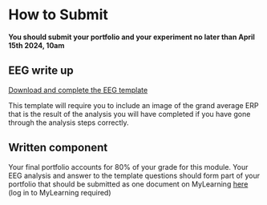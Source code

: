 # How to Submit {.unnumbered}

::: {.callout-important title="Portfolio Deadline"}
**You should submit your portfolio and your experiment no later than April 15th 2024, 10am**
:::

## EEG write up


[Download and complete the EEG template](template.docx)

This template will require you to include an image of the grand average ERP that is the result of the analysis you will have completed if you have gone through the analysis steps correctly. 



## Written component

Your final portfolio accounts for 80% of your grade for this module. Your EEG analysis and answer to the template questions  should form part of your portfolio that should be submitted as one document on MyLearning [here](https://mdx.mrooms.net/mod/turnitintooltwo/view.php?id=2620188) (log in to MyLearning required)

